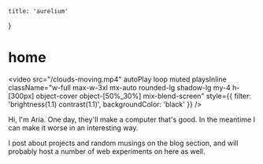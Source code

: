     title: 'aurelium'
}

# home

<video 
    src="/clouds-moving.mp4"
    autoPlay
    loop
    muted
    playsInline
    className="w-full max-w-3xl mx-auto rounded-lg shadow-lg my-4 h-[300px] object-cover object-[50%_30%] mix-blend-screen"
    style={{
        filter: 'brightness(1.1) contrast(1.1)',
        backgroundColor: 'black'
    }}
/>

Hi, I'm Aria. One day, they'll make a computer that's good. In the meantime I can make it worse in an interesting way.

I post about projects and random musings on the blog section, and will probably host a number of web experiments on here as well.